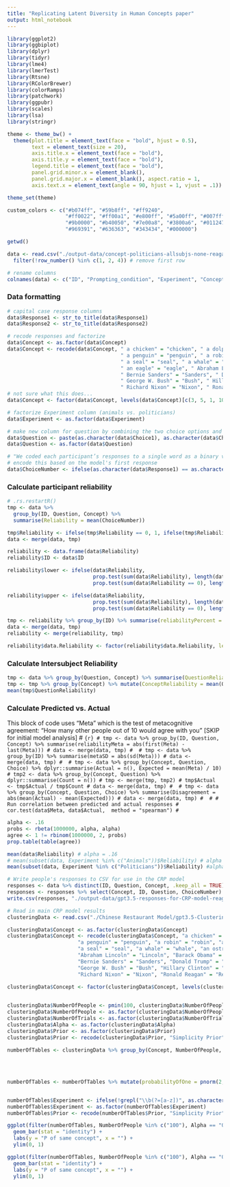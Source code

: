 ```yaml
---
title: "Replicating Latent Diversity in Human Concepts paper"
output: html_notebook
---
```


```r
library(ggplot2)
library(ggbiplot)
library(dplyr)
library(tidyr)
library(lme4)
library(lmerTest)
library(Rtsne)
library(RColorBrewer)
library(colorRamps)
library(patchwork)
library(ggpubr)
library(scales)
library(lsa)
library(stringr)
```


```r
theme <- theme_bw() +
  theme(plot.title = element_text(face = "bold", hjust = 0.5),
        text = element_text(size = 20),
        axis.title.x = element_text(face = "bold"),
        axis.title.y = element_text(face = "bold"),
        legend.title = element_text(face = "bold"),
        panel.grid.minor.x = element_blank(),
        panel.grid.major.x = element_blank(), aspect.ratio = 1,
        axis.text.x = element_text(angle = 90, hjust = 1, vjust = .1))

theme_set(theme)

custom_colors <- c("#b074ff", "#59b8ff", "#ff9240",
                   "#ff0022", "#ff00a1", "#e800ff", "#5a00ff", "#007fff", "#00f4ff", "#00ff00", "#ff9a00", "#ff5100",
                   "#9b0000", "#b40050", "#7e00a8", "#3800a6", "#011247", "#007295", "#00a700", "#a5c900", "#915300", "#bf3900",
                   "#969391", "#636363", "#343434", "#000000")

```

```r
getwd()

data <- read.csv("./output-data/concept-politicians-allsubjs-none-reagan-nixon-trump.csv", header = FALSE) %>%
  filter(!row_number() %in% c(1, 2, 4)) # remove first row

# rename columns
colnames(data) <- c("ID", "Prompting_condition", "Experiment", "Concept", "Choice1", "Choice2", "Response1", "Response2")

```
### Data formatting

```r
# capital case response columns
data$Response1 <- str_to_title(data$Response1)
data$Response2 <- str_to_title(data$Response2)

# recode responses and factorize
data$Concept <- as.factor(data$Concept)
data$Concept <- recode(data$Concept, " a chicken" = "chicken", " a dolphin" = "dolphin", " a finch" = "finch",
                                     " a penguin" = "penguin", " a robin" = "robin", " a salmon" = "salmon",
                                     " a seal" = "seal", " a whale" = "whale", " an ostrich" = "ostrich",
                                     " an eagle" = "eagle", " Abraham Lincoln" = "Lincoln", " Barack Obama" = "Obama",
                                     " Bernie Sanders" = "Sanders", " Donald Trump" = "Trump", " Elizabeth Warren" = "Warren",
                                     " George W. Bush" = "Bush", " Hillary Clinton" = "Clinton", " Joe Biden" = "Biden",
                                     " Richard Nixon" = "Nixon", " Ronald Reagan" = "Reagan")
# not sure what this does...
data$Concept <- factor(data$Concept, levels(data$Concept)[c(3, 5, 1, 10, 11, 4, 6, 7, 2, 8, 9, 12:20)])

# factorize Experiment column (animals vs. politicians)
data$Experiment <- as.factor(data$Experiment)

# make new column for question by combining the two choice options and factorize
data$Question <- paste(as.character(data$Choice1), as.character(data$Choice2))
data$Question <- as.factor(data$Question)

# "We coded each participant’s responses to a single word as a binary vector, corresponding to theforced-choice similarity rating between every other pair of items"
# encode this based on the model's first response
data$ChoiceNumber <- ifelse(as.character(data$Response1) == as.character(data$Choice1), 0, 1)

```


### Calculate participant reliability
```r
# .rs.restartR()
tmp <- data %>% 
  group_by(ID, Question, Concept) %>% 
  summarise(Reliability = mean(ChoiceNumber))

tmp$Reliability <- ifelse(tmp$Reliability == 0, 1, ifelse(tmp$Reliability == 1, 1, 0))
data <- merge(data, tmp)

reliability <- data.frame(data$Reliability)
reliability$ID <- data$ID

reliability$lower <- ifelse(data$Reliability,
                            prop.test(sum(data$Reliability), length(data$Reliability))$conf.int[1],
                            prop.test(sum(data$Reliability == 0), length(data$Reliability))$conf.int[1])

reliability$upper <- ifelse(data$Reliability,
                            prop.test(sum(data$Reliability), length(data$Reliability))$conf.int[2],
                            prop.test(sum(data$Reliability == 0), length(data$Reliability))$conf.int[2])

tmp <- reliability %>% group_by(ID) %>% summarise(reliabilityPercent = mean(data.Reliability))
data <- merge(data, tmp)
reliability <- merge(reliability, tmp)

reliability$data.Reliability <- factor(reliability$data.Reliability, levels = c(0, 1), labels = c("Not Reliable", "Reliable"))
```

### Calculate Intersubject Reliability

```r
tmp <- data %>% group_by(Question, Concept) %>% summarise(QuestionReliability = mean(ChoiceNumber))
tmp <- tmp %>% group_by(Concept) %>% mutate(ConceptReliability = mean(QuestionReliability))
mean(tmp$QuestionReliability)
```

### Calculate Predicted vs. Actual

This block of code uses "Meta" which is the test of metacognitive agreement: "How many other people out of 10 would agree with you"
[SKIP for initial model analysis]
# ```{r}
# tmp <- data %>% group_by(ID, Question, Concept) %>% summarise(reliabilityMeta = abs(first(Meta) - last(Meta)))
# data <- merge(data, tmp)
# 
# tmp <- data %>% group_by(ID) %>% summarise(metaSD = abs(sd(Meta)))
# data <- merge(data, tmp)
# 
# tmp <- data %>% group_by(Concept, Question, Choice) %>% dplyr::summarise(Actual = n(), Expected = mean(Meta) / 10)
# tmp2 <- data %>% group_by(Concept, Question) %>% dplyr::summarise(Count = n())
# tmp <- merge(tmp, tmp2)
# tmp$Actual <- tmp$Actual / tmp$Count
# data <- merge(data, tmp)
# 
# tmp <- data %>% group_by(Concept, Question, Choice) %>% summarise(Disagreement = abs(mean(Actual) - mean(Expected)))
# data <- merge(data, tmp)
# 
# # Run correlation between predicted and actual responses
# cor.test(data$Meta, data$Actual,  method = "spearman")
# ```


```r
alpha <- .16
probs <- rbeta(1000000, alpha, alpha)
agree <- 1 != rbinom(1000000, 2, probs)
prop.table(table(agree))

mean(data$Reliability) # alpha = .16
# mean(subset(data, Experiment %in% c("Animals"))$Reliability) # alpha = .14
mean(subset(data, Experiment %in% c("Politicians"))$Reliability) #alpha = .18

# Write people's responses to CSV for use in the CRP model
responses <- data %>% distinct(ID, Question, Concept, .keep_all = TRUE)
responses <- responses %>% select(Concept, ID, Question, ChoiceNumber)
write.csv(responses, "./output-data/gpt3.5-responses-for-CRP-model-reagan-nixon-trump.csv")
```
```r
# Read in main CRP model results
clusteringData <- read.csv("./Chinese Restaurant Model/gpt3.5-ClusteringResults-2.csv")

clusteringData$Concept <- as.factor(clusteringData$Concept)
clusteringData$Concept <- recode(clusteringData$Concept, "a chicken" = "chicken", "a dolphin" = "dolphin", "a finch" = "finch",
                       "a penguin" = "penguin", "a robin" = "robin", "a salmon" = "salmon",
                       "a seal" = "seal", "a whale" = "whale", "an ostrich" = "ostrich", "an eagle" = "eagle",
                       "Abraham Lincoln" = "Lincoln", "Barack Obama" = "Obama",
                       "Bernie Sanders" = "Sanders", "Donald Trump" = "Trump", "Elizabeth Warren" = "Warren",
                       "George W. Bush" = "Bush", "Hillary Clinton" = "Clinton", "Joe Biden" = "Biden",
                       "Richard Nixon" = "Nixon", "Ronald Reagan" = "Reagan")

clusteringData$Concept <- factor(clusteringData$Concept, levels(clusteringData$Concept)[c(3, 5, 6, 7, 11, 12, 14, 15, 17, 20,
                                                                                          1, 2, 4, 8, 9, 10, 13, 16, 18, 19)])

clusteringData$NumberOfPeople <- pmin(100, clusteringData$NumberOfPeople)
clusteringData$NumberOfPeople <- as.factor(clusteringData$NumberOfPeople)
clusteringData$NumberOfTrials <- as.factor(clusteringData$NumberOfTrials)
clusteringData$Alpha <- as.factor(clusteringData$Alpha)
clusteringData$Prior <- as.factor(clusteringData$Prior)
clusteringData$Prior <- recode(clusteringData$Prior, "Simplicity Prior" = "Simplicity", "Uniform Prior" = "Uniform")

numberOfTables <- clusteringData %>% group_by(Concept, NumberOfPeople, Alpha, Prior) %>% summarise(mean = mean(Tables),
                                                                                                   sd = sd(Tables),
                                                                                                   MAPTables = Tables[which.max(Posterior)],
                                                                                                   MAPCHAO = S_Chao1[which.max(Posterior)],
                                                                                                   ProbabilityOfSameTable = ProbabilityOfSameTable[which.max(Posterior)])
numberOfTables <- numberOfTables %>% mutate(probabilityOfOne = pnorm(2, mean, sd))


numberOfTables$Experiment <- ifelse(!grepl("\\b(?=[a-z])", as.character(numberOfTables$Concept), perl = TRUE), "Politicians", "Animals")
numberOfTables$Experiment <- as.factor(numberOfTables$Experiment)
numberOfTables$Prior <- recode(numberOfTables$Prior, "Simplicity Prior" = "Simplicity", "Uniform Prior" = "Uniform")
```

```r
ggplot(filter(numberOfTables, NumberOfPeople %in% c("100"), Alpha == "0.16", Prior == "Simplicity", Experiment == "Animals"), aes(y = ProbabilityOfSameTable, x = Concept)) +
  geom_bar(stat = "identity") +
  labs(y = "P of same concept", x = "") +
  ylim(0, 1)

ggplot(filter(numberOfTables, NumberOfPeople %in% c("100"), Alpha == "0.16", Prior == "Simplicity", Experiment == "Politicians"), aes(y = ProbabilityOfSameTable, x = Concept)) +
  geom_bar(stat = "identity") +
  labs(y = "P of same concept", x = "") +
  ylim(0, 1)
```

